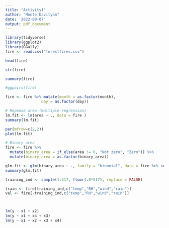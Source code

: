 ```yaml
---
title: "Activity1"
author: "Monte Davityan"
date: '2022-09-07'
output: pdf_document
---
```



```r
library(tidyverse)
library(ggplot2)
library(GGally)
fire <- read.csv("forestfires.csv")
```


```r
head(fire)
```


```r
str(fire)

summary(fire)
```

```r
#ggpairs(fire)
```

```r
fire <- fire %>% mutate(month = as.factor(month),
                day = as.factor(day))
```
```r
# Reponse area (multiple regression)
lm.fit <- lm(area ~ ., data = fire )
summary(lm.fit)

par(mfrow=c(2,2))
plot(lm.fit)
```

```r
# Binary area
fire <- fire %>% 
  mutate(binary_area = if_else(area != 0, "Not zero", "Zero")) %>% 
  mutate(binary_area = as.factor(binary_area))

glm.fit <- glm(binary_area ~ ., family = "binomial", data = fire %>% select(-area))
summary(glm.fit)
```


```r
training_ind <- sample(1:517, floor(.8*517), replace = FALSE)

train <- fire[training_ind,c("temp","RH","wind","rain")]
val <- fire[-training_ind,c("temp","RH","wind","rain")]



lm(y ~ x1 + x2)
lm(y ~ x1 + x4 + x3)
lm(y ~ x1 + x2 + x3 + x4)
```




